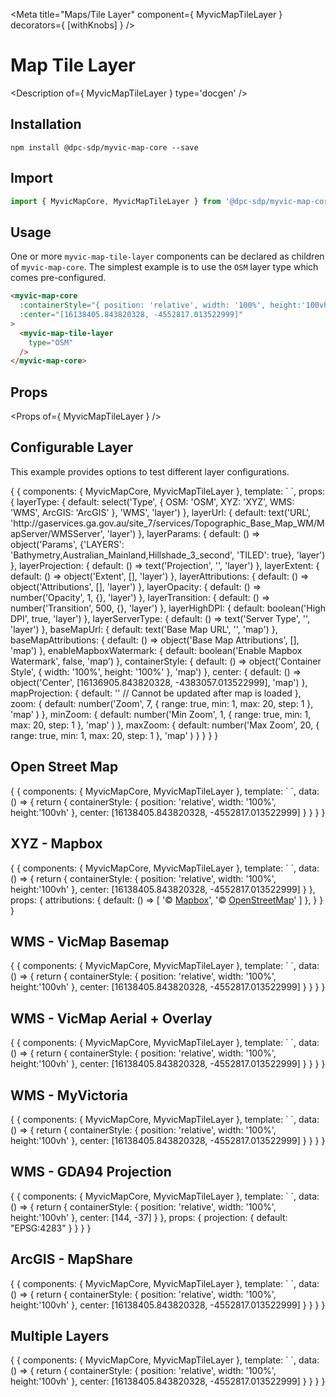 
<Meta title="Maps/Tile Layer" component={ MyvicMapTileLayer } decorators={ [withKnobs] } />

# Map Tile Layer

<Description of={ MyvicMapTileLayer } type='docgen' />

## Installation

```shell
npm install @dpc-sdp/myvic-map-core --save
```

## Import

```javascript
import { MyvicMapCore, MyvicMapTileLayer } from '@dpc-sdp/myvic-map-core'
```

## Usage

One or more ```myvic-map-tile-layer``` components can be declared as children of ```myvic-map-core```. The simplest
example is to use the ```OSM``` layer type which comes pre-configured.

```html
<myvic-map-core
  :containerStyle="{ position: 'relative', width: '100%', height:'100vh' }"
  :center="[16138405.843820328, -4552817.013522999]"
>
  <myvic-map-tile-layer
    type="OSM"
  />
</myvic-map-core>
```

## Props

<Props of={ MyvicMapTileLayer } />

## Configurable Layer

This example provides options to test different layer configurations.

<Preview>
  <Story name="Configurable Layer">
    {
      {
        components: { MyvicMapCore, MyvicMapTileLayer },
        template: `<myvic-map-core
          :containerStyle="containerStyle"
          :baseMapUrl="baseMapUrl"
          :baseMapAttributions="baseMapAttributions"
          :enableMapboxWatermark="enableMapboxWatermark"
          :center="center"
          :projection="mapProjection == '' ? undefined : mapProjection"
          :zoom="zoom"
          :minZoom="minZoom"
          :maxZoom="maxZoom"
          enableZoomControl
          enableAttributionControl
          enableFullScreenControl
          enablePanInteraction
          enableZoomInteraction
          enableRotateInteraction
        >
          <myvic-map-tile-layer
            :type="layerType"
            :url="layerUrl"
            :params="layerParams"
            :projection="layerProjection == '' ? undefined : layerProjection"
            :extent="layerExtent.length && layerExtent.length > 0 ? layerExtent : undefined"
            :attributions="layerAttributions"
            :opacity="layerOpacity"
            :transition="layerTransition"
            :highDPI="layerHighDPI"
            :serverType="layerServerType == '' ? undefined : layerServerType"
          />
        </myvic-map-core>`,
        props: {
          layerType: {
            default: select('Type', { OSM: 'OSM', XYZ: 'XYZ', WMS: 'WMS', ArcGIS: 'ArcGIS' }, 'WMS', 'layer')
          },
          layerUrl: {
            default: text('URL', 'http://gaservices.ga.gov.au/site_7/services/Topographic_Base_Map_WM/MapServer/WMSServer', 'layer')
          },
          layerParams: {
            default: () => object('Params', {'LAYERS': 'Bathymetry,Australian_Mainland,Hillshade_3_second', 'TILED': true}, 'layer')
          },
          layerProjection: {
            default: () => text('Projection', '', 'layer')
          },
          layerExtent: {
            default: () => object('Extent', [], 'layer')
          },
          layerAttributions: {
            default: () => object('Attributions', [], 'layer')
          },
          layerOpacity: {
            default: () => number('Opacity', 1, {}, 'layer')
          },
          layerTransition: {
            default: () => number('Transition', 500, {}, 'layer')
          },
          layerHighDPI: {
            default: boolean('High DPI', true, 'layer')
          },
          layerServerType: {
            default: () => text('Server Type', '', 'layer')
          },
          baseMapUrl: {
            default: text('Base Map URL', '', 'map')
          },
          baseMapAttributions: {
            default: () => object('Base Map Attributions', [], 'map')
          },
          enableMapboxWatermark: {
            default: boolean('Enable Mapbox Watermark', false, 'map')
          },
          containerStyle: {
            default: () => object('Container Style', { width: '100%', height: '100%' }, 'map')
          },
          center: {
            default: () => object('Center', [16136905.843820328, -4383057.013522999], 'map')
          },
          mapProjection: {
            default: '' // Cannot be updated after map is loaded
          },
          zoom: {
            default: number('Zoom', 7,
              {
                range: true,
                min: 1,
                max: 20,
                step: 1
              },
              'map'
            )
          },
          minZoom: {
            default: number('Min Zoom', 1,
              {
                range: true,
                min: 1,
                max: 20,
                step: 1
              },
              'map'
            )
          },
          maxZoom: {
            default: number('Max Zoom', 20,
              {
                range: true,
                min: 1,
                max: 20,
                step: 1
              },
              'map'
            )
          }
        }
      }
    }
  </Story>
</Preview>

## Open Street Map

<Preview>
  <Story name="Open Street Map">
    {
      {
        components: { MyvicMapCore, MyvicMapTileLayer },
        template: `
          <myvic-map-core
            :containerStyle="containerStyle"
            :center="center"
          >
            <myvic-map-tile-layer
              type="OSM"
            />
          </myvic-map-core>
        `,
        data: () => {
          return {
            containerStyle: { position: 'relative', width: '100%', height:'100vh' },
            center: [16138405.843820328, -4552817.013522999]
          }
        }
      }
    }
  </Story>
</Preview>

## XYZ - Mapbox

<Preview>
  <Story name="XYZ - Mapbox">
    {
      {
        components: { MyvicMapCore, MyvicMapTileLayer },
        template: `
          <myvic-map-core
            :containerStyle="containerStyle"
            :center="center"
            enableMapboxWatermark
          >
            <myvic-map-tile-layer
              type="XYZ"
              url="https://api.mapbox.com/styles/v1/myvictoira/cjio5h4do0g412smmef4qpsq5/tiles/256/{z}/{x}/{y}?access_token=pk.eyJ1IjoibXl2aWN0b2lyYSIsImEiOiJjamlvMDgxbnIwNGwwM2t0OWh3ZDJhMGo5In0.w_xKPPd39cwrS1F4_yy39g"
              :attributions="attributions"
            />
          </myvic-map-core>
        `,
        data: () => {
          return {
            containerStyle: { position: 'relative', width: '100%', height:'100vh' },
            center: [16138405.843820328, -4552817.013522999]
          }
        },
        props: {
          attributions: {
            default: () => [
              '© <a href="https://www.mapbox.com/about/maps/">Mapbox</a>',
              '© <a href="http://www.openstreetmap.org/copyright">OpenStreetMap</a>'
            ]
          },
        }
      }
    }
  </Story>
</Preview>

## WMS - VicMap Basemap

<Preview>
  <Story name="WMS - VicMap Basemap">
    {
      {
        components: { MyvicMapCore, MyvicMapTileLayer },
        template: `
          <myvic-map-core
            :containerStyle="containerStyle"
            :center="center"
          >
            <myvic-map-tile-layer
              type="WMS"
              url="https://base.maps.vic.gov.au/service"
              :params="{'LAYERS': 'CARTO_WM', 'TILED': true}"
              :tileSize="[512, 512]"
              :highDPI="false"
            />
          </myvic-map-core>
        `,
        data: () => {
          return {
            containerStyle: { position: 'relative', width: '100%', height:'100vh' },
            center: [16138405.843820328, -4552817.013522999]
          }
        }
      }
    }
  </Story>
</Preview>

## WMS - VicMap Aerial + Overlay

<Preview>
  <Story name="WMS - VicMap Aerial + Overlay">
    {
      {
        components: { MyvicMapCore, MyvicMapTileLayer },
        template: `
          <myvic-map-core
            :containerStyle="containerStyle"
            :center="center"
          >
            <myvic-map-tile-layer
              type="WMS"
              url="https://base.maps.vic.gov.au/service"
              :params="{'LAYERS': 'AERIAL_WM,CARTO_OVERLAY_WM', 'TILED': true}"
              :tileSize="[512, 512]"
              :highDPI="false"
            />
          </myvic-map-core>
        `,
        data: () => {
          return {
            containerStyle: { position: 'relative', width: '100%', height:'100vh' },
            center: [16138405.843820328, -4552817.013522999]
          }
        }
      }
    }
  </Story>
</Preview>

## WMS - MyVictoria

<Preview>
  <Story name="WMS - MyVictoria">
    {
      {
        components: { MyvicMapCore, MyvicMapTileLayer },
        template: `
          <myvic-map-core
            :containerStyle="containerStyle"
            :center="center"
          >
            <myvic-map-tile-layer
              type="WMS"
              url="https://gis-app-cdn.prod.myvictoria.vic.gov.au/geoserver/myvic/wms"
              :params="{'LAYERS': 'myvic:lga', 'TILED': true}"
              serverType="geoserver"
            />
          </myvic-map-core>
        `,
        data: () => {
          return {
            containerStyle: { position: 'relative', width: '100%', height:'100vh' },
            center: [16138405.843820328, -4552817.013522999]
          }
        }
      }
    }
  </Story>
</Preview>

## WMS - GDA94 Projection

<Preview>
  <Story name="WMS - GDA94 Projection">
    {
      {
        components: { MyvicMapCore, MyvicMapTileLayer },
        template: `
          <myvic-map-core
            :containerStyle="containerStyle"
            :center="center"
            :zoom="3"
            :projection="projection"
          >
            <myvic-map-tile-layer
              type="WMS"
              url="http://services.ga.gov.au/gis/services/Bathymetry_Topography/MapServer/WMSServer"
              :params="{'LAYERS': 'Australian_Bathymetry_and_Topography'}"
              :projection="projection"
            />
          </myvic-map-core>
        `,
        data: () => {
          return {
            containerStyle: { position: 'relative', width: '100%', height:'100vh' },
            center: [144, -37]
          }
        },
        props: {
          projection: {
            default: "EPSG:4283"
          }
        }
      }
    }
  </Story>
</Preview>

## ArcGIS - MapShare

<Preview>
  <Story name="ArcGIS - MapShare">
    {
      {
        components: { MyvicMapCore, MyvicMapTileLayer },
        template: `
          <myvic-map-core
            :containerStyle="containerStyle"
            :center="center"
          >
            <myvic-map-tile-layer
              type="ArcGIS"
              url="https://gis.mapshare.vic.gov.au/arcgis/rest/services/mapshare/PublicLandAndPark/MapServer"
            />
          </myvic-map-core>
        `,
        data: () => {
          return {
            containerStyle: { position: 'relative', width: '100%', height:'100vh' },
            center: [16138405.843820328, -4552817.013522999]
          }
        }
      }
    }
  </Story>
</Preview>

## Multiple Layers

<Preview>
  <Story name="Multiple Layers">
    {
      {
        components: { MyvicMapCore, MyvicMapTileLayer },
        template: `
          <myvic-map-core
            :containerStyle="containerStyle"
            :center="center"
          >
            <myvic-map-tile-layer
              type="XYZ"
              url="http://a.tile.stamen.com/toner/{z}/{x}/{y}.png"
              :zIndex="1"
            />
            <myvic-map-tile-layer
              type="ArcGIS"
              url="https://gis.mapshare.vic.gov.au/arcgis/rest/services/mapshare/PublicLandAndPark/MapServer"
              :opacity="0.7"
              :zIndex="2"
            />
          </myvic-map-core>
        `,
        data: () => {
          return {
            containerStyle: { position: 'relative', width: '100%', height:'100vh' },
            center: [16138405.843820328, -4552817.013522999]
          }
        }
      }
    }
  </Story>
</Preview>
